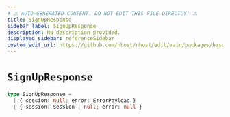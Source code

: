 ```yaml
---
# ⚠️ AUTO-GENERATED CONTENT. DO NOT EDIT THIS FILE DIRECTLY! ⚠️
title: SignUpResponse
sidebar_label: SignUpResponse
description: No description provided.
displayed_sidebar: referenceSidebar
custom_edit_url: https://github.com/nhost/nhost/edit/main/packages/hasura-auth-js/src/utils/types.ts#L37
---
```


# `SignUpResponse`

```ts
type SignUpResponse =
  | { session: null; error: ErrorPayload }
  | { session: Session | null; error: null }
```
